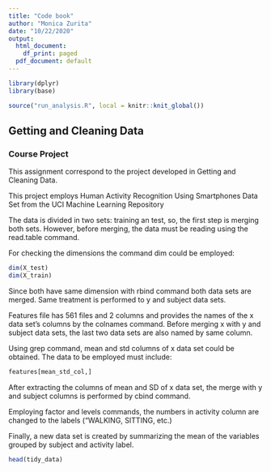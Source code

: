 ---
title: "Code book"
author: "Monica Zurita"
date: "10/22/2020"
output:
  html_document:
    df_print: paged
  pdf_document: default
---

```{r load-packages, include=FALSE}
library(dplyr)
library(base)
```

```{r}
source("run_analysis.R", local = knitr::knit_global())
```


## Getting and Cleaning Data
### Course Project


This assignment correspond to the project developed in Getting and Cleaning Data.

This project employs Human Activity Recognition Using Smartphones
 Data Set from the UCI Machine Learning Repository
 
The data is divided in two sets: training an test, so, the first step is merging both sets.  However, before merging, the data must be reading using the read.table command.

For checking the dimensions the command dim could be employed:

```{r X_test, X_train}
dim(X_test)
dim(X_train)
```
Since both have same dimension with rbind command both data sets are merged.  Same treatment is performed to y and subject data sets.

Features file has 561 files and 2 columns and provides the names of the x data set's columns by the colnames command.  Before merging x with y and subject data sets, the last two data sets are also named by same column.

Using grep command, mean and std columns of x data set could be obtained.  The data to be employed must include:

```{r features, mean_std_col}
features[mean_std_col,]
```
After extracting the columns of mean and SD of x data set, the merge with y and subject columns is performed by cbind command.

Employing factor and levels commands, the numbers in activity column are changed to the labels ("WALKING, SITTING, etc.)

Finally, a new data set is created by summarizing the mean of the variables grouped by subject and activity label.

```{r tidy_data}
head(tidy_data)
```

